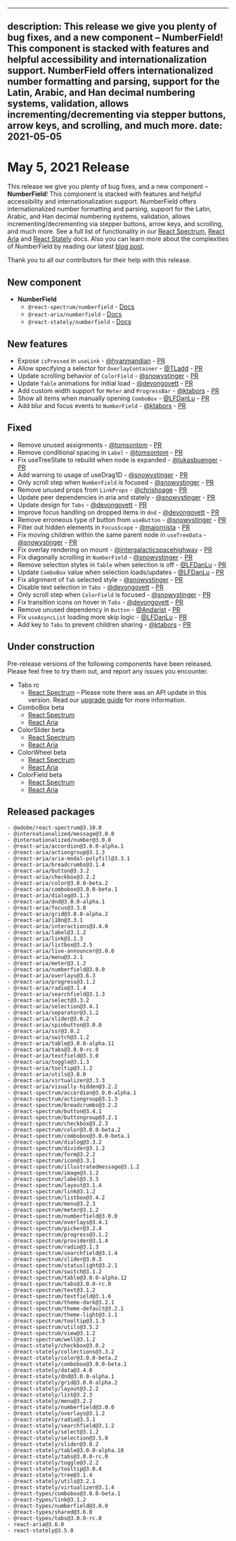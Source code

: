 <!-- Copyright 2020 Adobe. All rights reserved.
This file is licensed to you under the Apache License, Version 2.0 (the "License");
you may not use this file except in compliance with the License. You may obtain a copy
of the License at http://www.apache.org/licenses/LICENSE-2.0
Unless required by applicable law or agreed to in writing, software distributed under
the License is distributed on an "AS IS" BASIS, WITHOUT WARRANTIES OR REPRESENTATIONS
OF ANY KIND, either express or implied. See the License for the specific language
governing permissions and limitations under the License. -->


---
description: This release we give you plenty of bug fixes, and a new component – NumberField! This component is stacked with features and helpful accessibility and internationalization support. NumberField offers internationalized number formatting and parsing, support for the Latin, Arabic, and Han decimal numbering systems, validation, allows incrementing/decrementing via stepper buttons, arrow keys, and scrolling, and much more.
date: 2021-05-05
---

# May 5, 2021 Release

This release we give you plenty of bug fixes, and a new component – **NumberField**! This component is stacked with features and helpful accessibility and internationalization support. NumberField offers internationalized number formatting and parsing, support for the Latin, Arabic, and Han decimal numbering systems, validation, allows incrementing/decrementing via stepper buttons, arrow keys, and scrolling, and much more. See a full list of functionality in our [React Spectrum](https://react-spectrum.adobe.com/react-spectrum/NumberField.html), [React Aria](https://react-spectrum.adobe.com/react-aria/useNumberField.html) and [React Stately](https://react-spectrum.adobe.com/react-stately/useNumberFieldState.html) docs. Also you can learn more about the complexities of NumberField by reading our latest [blog post](https://react-spectrum.adobe.com/blog/how-we-internationalized-our-number-field.html).

Thank you to all our contributors for their help with this release.

## New component

- **NumberField** 
    - `@react-spectrum/numberfield` - [Docs](https://react-spectrum.adobe.com/react-spectrum/NumberField.html)
    - `@react-aria/numberfield` - [Docs](https://react-spectrum.adobe.com/react-aria/useNumberField.html)
    - `@react-stately/numberfield` - [Docs](https://react-spectrum.adobe.com/react-stately/useNumberFieldState.html)

## New features

- Expose `isPressed` in `useLink` - [@hyanmandian](https://github.com/hyanmandian) - [PR](https://github.com/adobe/react-spectrum/pull/1767)
- Allow specifying a selector for `OverlayContainer` - [@TLadd](https://github.com/TLadd) - [PR](https://github.com/adobe/react-spectrum/pull/1013)
- Update scrolling behavior of `ColorField` - [@snowystinger](https://github.com/snowystinger) - [PR](https://github.com/adobe/react-spectrum/pull/1654)
- Update `Table` animations for initial load - [@devongovett](https://github.com/devongovett) - [PR](https://github.com/adobe/react-spectrum/pull/1789)
- Add custom width support for `Meter` and `ProgressBar` - [@ktabors](https://github.com/ktabors) - [PR](https://github.com/adobe/react-spectrum/pull/1560)
- Show all items when manually opening `ComboBox` - [@LFDanLu](https://github.com/LFDanLu) - [PR](https://github.com/adobe/react-spectrum/pull/1749)
- Add blur and focus events to `NumberField` - [@ktabors](https://github.com/ktabors) - [PR](https://github.com/adobe/react-spectrum/pull/1738)

## Fixed

- Remove unused assignments - [@tomsontom](https://github.com/tomsontom) - [PR](https://github.com/adobe/react-spectrum/pull/1745)
- Remove conditional spacing in `Label` - [@tomsontom](https://github.com/tomsontom) - [PR](https://github.com/adobe/react-spectrum/pull/1733)
- Fix useTreeState to rebuild when node is expanded - [@lukasbuenger](https://github.com/lukasbuenger) - [PR](https://github.com/adobe/react-spectrum/pull/1711)
- Add warning to usage of useDrag1D - [@snowystinger](https://github.com/snowystinger) - [PR](https://github.com/adobe/react-spectrum/pull/1757)
- Only scroll step when `NumberField` is focused - [@snowystinger](https://github.com/snowystinger) - [PR](https://github.com/adobe/react-spectrum/pull/1615)
- Remove unused props from `LinkProps` - [@chrishoage](https://github.com/chrishoage) - [PR](https://github.com/adobe/react-spectrum/pull/1763)
- Update peer dependencies in aria and stately - [@snowystinger](https://github.com/snowystinger) - [PR](https://github.com/adobe/react-spectrum/pull/1780)
- Update design for `Tabs` - [@devongovett](https://github.com/devongovett) - [PR](https://github.com/adobe/react-spectrum/pull/1785)
- Improve focus handling on dropped items in `dnd` - [@devongovett](https://github.com/devongovett) - [PR](https://github.com/adobe/react-spectrum/pull/1721)
- Remove erroneous type of button from `useButton` - [@snowystinger](https://github.com/snowystinger) - [PR](https://github.com/adobe/react-spectrum/pull/1772)
- Filter out hidden elements in `FocusScope` - [@majornista](https://github.com/majornista) - [PR](https://github.com/adobe/react-spectrum/pull/1493)
- Fix moving children within the same parent node in `useTreeData` - [@snowystinger](https://github.com/snowystinger) - [PR](https://github.com/adobe/react-spectrum/pull/1465)
- Fix overlay rendering on mount - [@intergalacticspacehighway](https://github.com/intergalacticspacehighway) - [PR](https://github.com/adobe/react-spectrum/pull/1695)
- Fix diagonally scrolling in `NumberField` - [@snowystinger](https://github.com/snowystinger) - [PR](https://github.com/adobe/react-spectrum/pull/1802)
- Remove selection styles in `Table` when selection is off - [@LFDanLu](https://github.com/LFDanLu) - [PR](https://github.com/adobe/react-spectrum/pull/1787)
- Update `ComboBox` value when selection loads/updates - [@LFDanLu](https://github.com/LFDanLu) - [PR](https://github.com/adobe/react-spectrum/pull/1683)
- Fix alignment of `Tab` selected style - [@snowystinger](https://github.com/snowystinger) - [PR](https://github.com/adobe/react-spectrum/pull/1821)
- Disable text selection in `Tabs` - [@devongovett](https://github.com/devongovett) - [PR](https://github.com/adobe/react-spectrum/pull/1822)
- Only scroll step when `ColorField` is focused - [@snowystinger](https://github.com/snowystinger) - [PR](https://github.com/adobe/react-spectrum/pull/1823)
- Fix transition icons on hover in `Tabs` - [@devongovett](https://github.com/devongovett) - [PR](https://github.com/adobe/react-spectrum/pull/1827)
- Remove unused dependency in `Button` - [@Andarist](https://github.com/Andarist) - [PR](https://github.com/adobe/react-spectrum/pull/1828)
- Fix `useAsyncList` loading more skip logic - [@LFDanLu](https://github.com/LFDanLu) - [PR](http://github.com/adobe/react-spectrum/pull/1829/)
- Add key to `Tabs` to prevent children sharing - [@ktabors](https://github.com/ktabors) - [PR](https://github.com/adobe/react-spectrum/pull/1836)

## Under construction

Pre-release versions of the following components have been released. Please feel free to try them out, and report any issues you encounter.

- Tabs rc
    - [React Spectrum](https://react-spectrum.adobe.com/react-spectrum/Tabs.html) – Please note there was an API update in this version. Read our [upgrade guide](https://gist.github.com/devongovett/86f49cf669b4178d03fcd73c50a2cc4a) for more information.
- ComboBox beta
    - [React Spectrum](https://react-spectrum.adobe.com/react-spectrum/ColorSlider.html)
    - [React Aria](https://react-spectrum.adobe.com/react-aria/useColorSlider.html)
- ColorSlider beta
    - [React Spectrum](https://react-spectrum.adobe.com/react-spectrum/ColorSlider.html)
    - [React Aria](https://react-spectrum.adobe.com/react-aria/useColorSlider.html)
- ColorWheel beta
    - [React Spectrum](https://react-spectrum.adobe.com/react-spectrum/ColorWheel.html)
    - [React Aria](https://react-spectrum.adobe.com/react-aria/useColorWheel.html)
- ColorField beta
    - [React Spectrum](https://react-spectrum.adobe.com/react-spectrum/ColorField.html)
    - [React Aria](https://react-spectrum.adobe.com/react-aria/useColorField.html)

## Released packages

```
- @adobe/react-spectrum@3.10.0
- @internationalized/message@3.0.0
- @internationalized/number@3.0.0
- @react-aria/accordion@3.0.0-alpha.1
- @react-aria/actiongroup@3.1.3
- @react-aria/aria-modal-polyfill@3.3.1
- @react-aria/breadcrumbs@3.1.4
- @react-aria/button@3.3.2
- @react-aria/checkbox@3.2.2
- @react-aria/color@3.0.0-beta.2
- @react-aria/combobox@3.0.0-beta.1
- @react-aria/dialog@3.1.3
- @react-aria/dnd@3.0.0-alpha.1
- @react-aria/focus@3.3.0
- @react-aria/grid@3.0.0-alpha.2
- @react-aria/i18n@3.3.1
- @react-aria/interactions@3.4.0
- @react-aria/label@3.1.2
- @react-aria/link@3.1.3
- @react-aria/listbox@3.2.5
- @react-aria/live-announcer@3.0.0
- @react-aria/menu@3.2.1
- @react-aria/meter@3.1.2
- @react-aria/numberfield@3.0.0
- @react-aria/overlays@3.6.3
- @react-aria/progress@3.1.2
- @react-aria/radio@3.1.4
- @react-aria/searchfield@3.1.3
- @react-aria/select@3.3.2
- @react-aria/selection@3.4.1
- @react-aria/separator@3.1.2
- @react-aria/slider@3.0.2
- @react-aria/spinbutton@3.0.0
- @react-aria/ssr@3.0.2
- @react-aria/switch@3.1.2
- @react-aria/table@3.0.0-alpha.11
- @react-aria/tabs@3.0.0-rc.0
- @react-aria/textfield@3.3.0
- @react-aria/toggle@3.1.3
- @react-aria/tooltip@3.1.2
- @react-aria/utils@3.8.0
- @react-aria/virtualizer@3.3.3
- @react-aria/visually-hidden@3.2.2
- @react-spectrum/accordion@3.0.0-alpha.1
- @react-spectrum/actiongroup@3.1.3
- @react-spectrum/breadcrumbs@3.2.2
- @react-spectrum/button@3.4.1
- @react-spectrum/buttongroup@3.2.1
- @react-spectrum/checkbox@3.2.3
- @react-spectrum/color@3.0.0-beta.2
- @react-spectrum/combobox@3.0.0-beta.1
- @react-spectrum/dialog@3.3.2
- @react-spectrum/divider@3.1.2
- @react-spectrum/form@3.2.2
- @react-spectrum/icon@3.3.1
- @react-spectrum/illustratedmessage@3.1.2
- @react-spectrum/image@3.1.2
- @react-spectrum/label@3.3.3
- @react-spectrum/layout@3.1.4
- @react-spectrum/link@3.1.2
- @react-spectrum/listbox@3.4.2
- @react-spectrum/menu@3.2.3
- @react-spectrum/meter@3.1.2
- @react-spectrum/numberfield@3.0.0
- @react-spectrum/overlays@3.4.1
- @react-spectrum/picker@3.2.4
- @react-spectrum/progress@3.1.2
- @react-spectrum/provider@3.1.4
- @react-spectrum/radio@3.1.3
- @react-spectrum/searchfield@3.1.4
- @react-spectrum/slider@3.0.3
- @react-spectrum/statuslight@3.2.1
- @react-spectrum/switch@3.1.2
- @react-spectrum/table@3.0.0-alpha.12
- @react-spectrum/tabs@3.0.0-rc.0
- @react-spectrum/text@3.1.2
- @react-spectrum/textfield@3.1.6
- @react-spectrum/theme-dark@3.2.1
- @react-spectrum/theme-default@3.2.1
- @react-spectrum/theme-light@3.1.1
- @react-spectrum/tooltip@3.1.3
- @react-spectrum/utils@3.5.2
- @react-spectrum/view@3.1.2
- @react-spectrum/well@3.1.2
- @react-stately/checkbox@3.0.2
- @react-stately/collections@3.3.2
- @react-stately/color@3.0.0-beta.2
- @react-stately/combobox@3.0.0-beta.1
- @react-stately/data@3.4.0
- @react-stately/dnd@3.0.0-alpha.1
- @react-stately/grid@3.0.0-alpha.2
- @react-stately/layout@3.2.2
- @react-stately/list@3.2.3
- @react-stately/menu@3.2.2
- @react-stately/numberfield@3.0.0
- @react-stately/overlays@3.1.2
- @react-stately/radio@3.3.1
- @react-stately/searchfield@3.1.2
- @react-stately/select@3.1.2
- @react-stately/selection@3.5.0
- @react-stately/slider@3.0.2
- @react-stately/table@3.0.0-alpha.10
- @react-stately/tabs@3.0.0-rc.0
- @react-stately/toggle@3.2.2
- @react-stately/tooltip@3.0.4
- @react-stately/tree@3.1.4
- @react-stately/utils@3.2.1
- @react-stately/virtualizer@3.1.4
- @react-types/combobox@3.0.0-beta.1
- @react-types/link@3.1.2
- @react-types/numberfield@3.0.0
- @react-types/shared@3.6.0
- @react-types/tabs@3.0.0-rc.0
- react-aria@3.6.0
- react-stately@3.5.0
```
